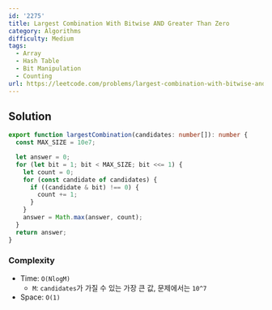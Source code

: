 ```yaml
---
id: '2275'
title: Largest Combination With Bitwise AND Greater Than Zero
category: Algorithms
difficulty: Medium
tags:
  - Array
  - Hash Table
  - Bit Manipulation
  - Counting
url: https://leetcode.com/problems/largest-combination-with-bitwise-and-greater-than-zero
---
```


## Solution

```typescript filename="solution.ts" copy
export function largestCombination(candidates: number[]): number {
  const MAX_SIZE = 10e7;

  let answer = 0;
  for (let bit = 1; bit < MAX_SIZE; bit <<= 1) {
    let count = 0;
    for (const candidate of candidates) {
      if ((candidate & bit) !== 0) {
        count += 1;
      }
    }
    answer = Math.max(answer, count);
  }
  return answer;
}
```

### Complexity

- Time: `O(NlogM)`
  - `M`: `candidates`가 가질 수 있는 가장 큰 값, 문제에서는 `10^7`
- Space: `O(1)`
